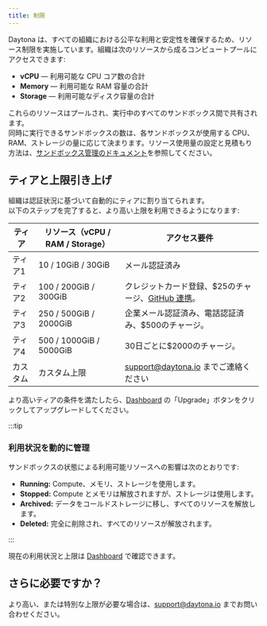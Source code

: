 ```yaml
---
title: 制限
---
```


Daytona は、すべての組織における公平な利用と安定性を確保するため、リソース制限を実施しています。組織は次のリソースから成るコンピュートプールにアクセスできます:

- **vCPU** — 利用可能な CPU コア数の合計
- **Memory** — 利用可能な RAM 容量の合計
- **Storage** — 利用可能なディスク容量の合計

これらのリソースはプールされ、実行中のすべてのサンドボックス間で共有されます。\
同時に実行できるサンドボックスの数は、各サンドボックスが使用する CPU、RAM、ストレージの量に応じて決まります。リソース使用量の設定と見積もり方法は、[サンドボックス管理のドキュメント](https://www.daytona.io/docs/sandbox-management/)を参照してください。

## ティアと上限引き上げ

組織は認証状況に基づいて自動的にティアに割り当てられます。\
以下のステップを完了すると、より高い上限を利用できるようになります:

| ティア | リソース（vCPU / RAM / Storage） | アクセス要件                                                                                                             |
| ------ | -------------------------------- | ------------------------------------------------------------------------------------------------------------------------ |
| ティア1 | 10 / 10GiB / 30GiB               | メール認証済み                                                                                                           |
| ティア2 | 100 / 200GiB / 300GiB            | クレジットカード登録、$25のチャージ、[GitHub 連携](https://www.daytona.io/docs/linked-accounts#how-to-link-an-account)。 |
| ティア3 | 250 / 500GiB / 2000GiB           | 企業メール認証済み、電話認証済み、$500のチャージ。                                                                        |
| ティア4 | 500 / 1000GiB / 5000GiB          | 30日ごとに$2000のチャージ。                                                                                              |
| カスタム | カスタム上限                     | [support@daytona.io](mailto:support@daytona.io) までご連絡ください                                                       |

より高いティアの条件を満たしたら、[Dashboard](https://app.daytona.io/dashboard/limits) の「Upgrade」ボタンをクリックしてアップグレードしてください。

:::tip

### 利用状況を動的に管理

サンドボックスの状態による利用可能リソースへの影響は次のとおりです:

- **Running:** Compute、メモリ、ストレージを使用します。
- **Stopped:** Compute とメモリは解放されますが、ストレージは使用します。
- **Archived:** データをコールドストレージに移し、すべてのリソースを解放します。
- **Deleted:** 完全に削除され、すべてのリソースが解放されます。

:::

現在の利用状況と上限は [Dashboard](https://app.daytona.io/dashboard/limits) で確認できます。

## さらに必要ですか？

より高い、または特別な上限が必要な場合は、[support@daytona.io](mailto:support@daytona.io) までお問い合わせください。
